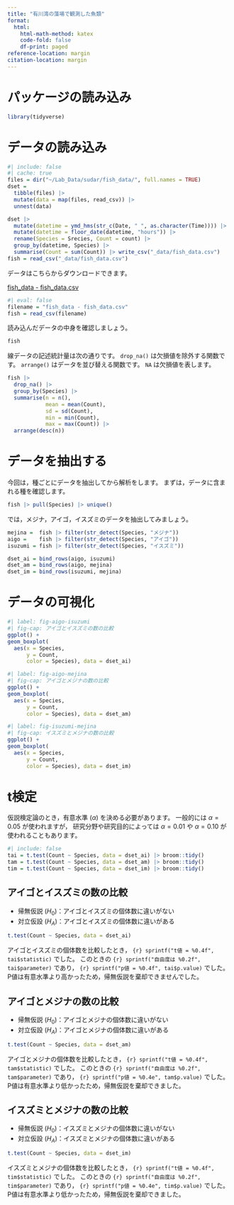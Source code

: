 ```yaml
---
title: "有川湾の藻場で観測した魚類"
format: 
  html:
    html-math-method: katex
    code-fold: false
    df-print: paged
reference-location: margin
citation-location: margin
---
```


# パッケージの読み込み

```r
library(tidyverse)
```

# データの読み込み

```r
#| include: false
#| cache: true
files = dir("~/Lab_Data/sudar/fish_data/", full.names = TRUE)
dset = 
  tibble(files) |> 
  mutate(data = map(files, read_csv)) |> 
  unnest(data) 

dset |> 
  mutate(datetime = ymd_hms(str_c(Date, " ", as.character(Time)))) |> 
  mutate(datetime = floor_date(datetime, "hours")) |>
  rename(Species = Srecies, Count = count) |> 
  group_by(datetime, Species) |> 
  summarise(Count = sum(Count)) |> write_csv("_data/fish_data.csv")
fish = read_csv("_data/fish_data.csv")
```

データはこちらからダウンロードできます。

[fish_data - fish_data.csv](https://t.ly/cbugD)

```r
#| eval: false
filename = "fish_data - fish_data.csv"
fish = read_csv(filename)
```

読み込んだデータの中身を確認しましょう。

```r
fish
```

線データの記述統計量は次の通りです。
`drop_na()` は欠損値を除外する関数です。
`arrange()` はデータを並び替える関数です。
`NA` は欠損値を表します。

```r
fish |> 
  drop_na() |> 
  group_by(Species) |> 
  summarise(n = n(), 
            mean = mean(Count),
            sd = sd(Count),
            min = min(Count),
            max = max(Count)) |> 
  arrange(desc(n))
```


# データを抽出する

今回は，種ごとにデータを抽出してから解析をします。
まずは，データに含まれる種を確認します。

```r
fish |> pull(Species) |> unique()
```

では，メジナ，アイゴ，イスズミのデータを抽出してみましょう。

```r
mejina =  fish |> filter(str_detect(Species, "メジナ"))
aigo =    fish |> filter(str_detect(Species, "アイゴ"))
isuzumi = fish |> filter(str_detect(Species, "イスズミ"))
```

```r
dset_ai = bind_rows(aigo, isuzumi)
dset_am = bind_rows(aigo, mejina)
dset_im = bind_rows(isuzumi, mejina)
```

# データの可視化

```r
#| label: fig-aigo-isuzumi
#| fig-cap: アイゴとイスズミの数の比較
ggplot() + 
geom_boxplot(
  aes(x = Species, 
      y = Count, 
      color = Species), data = dset_ai)
```

```r
#| label: fig-aigo-mejina
#| fig-cap: アイゴとメジナの数の比較
ggplot() + 
geom_boxplot(
  aes(x = Species, 
      y = Count, 
      color = Species), data = dset_am)
```

```r
#| label: fig-isuzumi-mejina
#| fig-cap: イスズミとメジナの数の比較
ggplot() + 
geom_boxplot(
  aes(x = Species, 
      y = Count, 
      color = Species), data = dset_im)
```

# t検定

:::{.callout-note}
仮説検定論のとき，有意水準 $(\alpha)$ を決める必要があります。
一般的には $\alpha = 0.05$ が使われますが，
研究分野や研究目的によっては $\alpha = 0.01$ や $\alpha = 0.10$ が使われることもあります。
:::

```r
#| include: false
tai = t.test(Count ~ Species, data = dset_ai) |> broom::tidy()
tam = t.test(Count ~ Species, data = dset_am) |> broom::tidy()
tim = t.test(Count ~ Species, data = dset_im) |> broom::tidy()
```


## アイゴとイスズミの数の比較

* 帰無仮説 $(H_0)$：アイゴとイスズミの個体数に違いがない
* 対立仮設 $(H_A)$：アイゴとイスズミの個体数に違いがある

```r
t.test(Count ~ Species, data = dset_ai)
```

アイゴとイスズミの個体数を比較したとき，
`{r} sprintf("t値 = %0.4f", tai$statistic)`
でした。
このときの `{r} sprintf("自由度は %0.2f", tai$parameter)` であり，
`{r} sprintf("p値 = %0.4f", tai$p.value)` でした。
P値は有意水準より高かったため，帰無仮説を棄却できませんでした。

## アイゴとメジナの数の比較

* 帰無仮説 $(H_0)$：アイゴとメジナの個体数に違いがない
* 対立仮設 $(H_A)$：アイゴとメジナの個体数に違いがある

```r
t.test(Count ~ Species, data = dset_am)
```

アイゴとメジナの個体数を比較したとき，
`{r} sprintf("t値 = %0.4f", tam$statistic)`
でした。
このときの `{r} sprintf("自由度は %0.2f", tam$parameter)` であり，
`{r} sprintf("p値 = %0.4e", tam$p.value)` でした。
P値は有意水準より低かったため，帰無仮説を棄却できました。

## イスズミとメジナの数の比較

* 帰無仮説 $(H_0)$：イスズミとメジナの個体数に違いがない
* 対立仮設 $(H_A)$：イスズミとメジナの個体数に違いがある

```r
t.test(Count ~ Species, data = dset_im)
```

イスズミとメジナの個体数を比較したとき，
`{r} sprintf("t値 = %0.4f", tim$statistic)`
でした。
このときの `{r} sprintf("自由度は %0.2f", tim$parameter)` であり，
`{r} sprintf("p値 = %0.4e", tim$p.value)` でした。
P値は有意水準より低かったため，帰無仮説を棄却できました。

